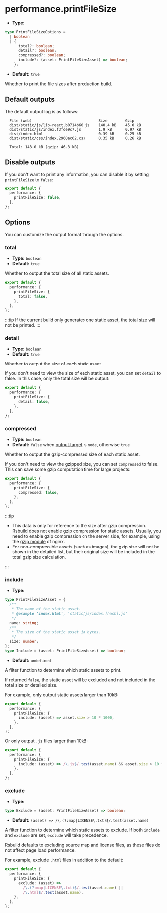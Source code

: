 # performance.printFileSize

- **Type:**

```ts
type PrintFileSizeOptions =
  | boolean
  | {
      total?: boolean;
      detail?: boolean;
      compressed?: boolean;
      include?: (asset: PrintFileSizeAsset) => boolean;
    };
```

- **Default:** `true`

Whether to print the file sizes after production build.

## Default outputs

The default output log is as follows:

```
  File (web)                              Size        Gzip
  dist/static/js/lib-react.b0714b60.js    140.4 kB    45.0 kB
  dist/static/js/index.f3fde9c7.js        1.9 kB      0.97 kB
  dist/index.html                         0.39 kB     0.25 kB
  dist/static/css/index.2960ac62.css      0.35 kB     0.26 kB

  Total: 143.0 kB (gzip: 46.3 kB)
```

## Disable outputs

If you don't want to print any information, you can disable it by setting `printFileSize` to `false`:

```ts
export default {
  performance: {
    printFileSize: false,
  },
};
```

## Options

You can customize the output format through the options.

### total

- **Type:** `boolean`
- **Default:** `true`

Whether to output the total size of all static assets.

```ts
export default {
  performance: {
    printFileSize: {
      total: false,
    },
  },
};
```

:::tip
If the current build only generates one static asset, the total size will not be printed.
:::

### detail

- **Type:** `boolean`
- **Default:** `true`

Whether to output the size of each static asset.

If you don't need to view the size of each static asset, you can set `detail` to false. In this case, only the total size will be output:

```ts
export default {
  performance: {
    printFileSize: {
      detail: false,
    },
  },
};
```

### compressed

- **Type:** `boolean`
- **Default:** `false` when [output.target](/config/output/target) is `node`, otherwise `true`

Whether to output the gzip-compressed size of each static asset.

If you don't need to view the gzipped size, you can set `compressed` to false. This can save some gzip computation time for large projects:

```ts
export default {
  performance: {
    printFileSize: {
      compressed: false,
    },
  },
};
```

:::tip

- This data is only for reference to the size after gzip compression. Rsbuild does not enable gzip compression for static assets. Usually, you need to enable gzip compression on the server side, for example, using the [gzip module](https://nginx.org/en/docs/http/ngx_http_gzip_module.html) of nginx.
- For non-compressible assets (such as images), the gzip size will not be shown in the detailed list, but their original size will be included in the total gzip size calculation.

:::

### include

- **Type:**

```ts
type PrintFileSizeAsset = {
  /**
   * The name of the static asset.
   * @example 'index.html', 'static/js/index.[hash].js'
   */
  name: string;
  /**
   * The size of the static asset in bytes.
   */
  size: number;
};
type Include = (asset: PrintFileSizeAsset) => boolean;
```

- **Default:** `undefined`

A filter function to determine which static assets to print.

If returned `false`, the static asset will be excluded and not included in the total size or detailed size.

For example, only output static assets larger than 10kB:

```ts
export default {
  performance: {
    printFileSize: {
      include: (asset) => asset.size > 10 * 1000,
    },
  },
};
```

Or only output `.js` files larger than 10kB:

```ts
export default {
  performance: {
    printFileSize: {
      include: (asset) => /\.js$/.test(asset.name) && asset.size > 10 * 1000,
    },
  },
};
```

### exclude

- **Type:**

```ts
type Exclude = (asset: PrintFileSizeAsset) => boolean;
```

- **Default:** `(asset) => /\.(?:map|LICENSE\.txt)$/.test(asset.name)`

A filter function to determine which static assets to exclude. If both `include` and `exclude` are set, `exclude` will take precedence.

Rsbuild defaults to excluding source map and license files, as these files do not affect page load performance.

For example, exclude `.html` files in addition to the default:

```ts
export default {
  performance: {
    printFileSize: {
      exclude: (asset) =>
        /\.(?:map|LICENSE\.txt)$/.test(asset.name) ||
        /\.html$/.test(asset.name),
    },
  },
};
```

